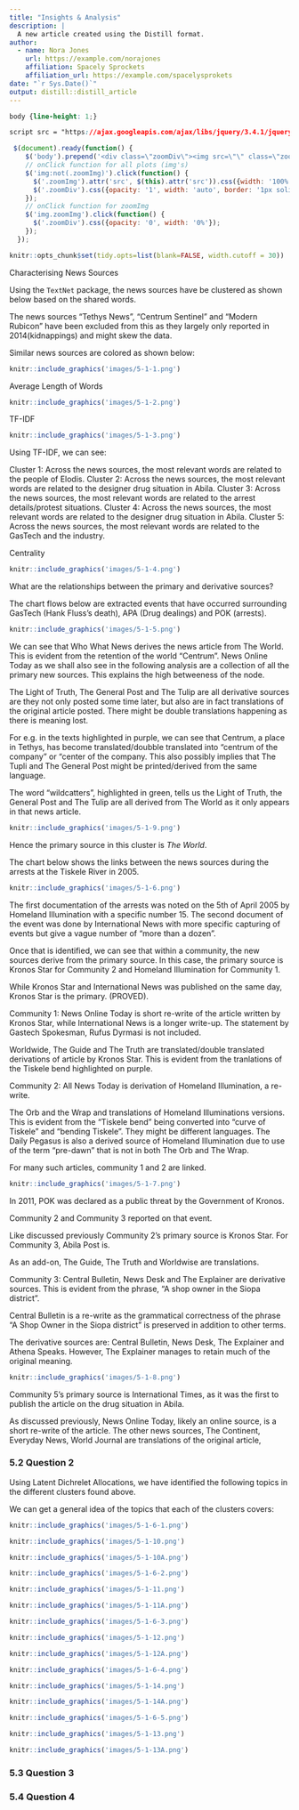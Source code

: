 ```yaml
---
title: "Insights & Analysis"
description: |
  A new article created using the Distill format.
author:
  - name: Nora Jones 
    url: https://example.com/norajones
    affiliation: Spacely Sprockets
    affiliation_url: https://example.com/spacelysprokets
date: "`r Sys.Date()`"
output: distill::distill_article
---
```

<style>

d-article div.sourceCode {
    background-color: rgba(247, 230, 230, 0.05);
    border-color: blue;
    border: 1px solid rgba(249, 83, 85, 0.2);
    border-radius: 1px;
    overflow-x: auto !important;
    max-width: 704px;

}

d-article pre{
    background-color: rgba(217, 217, 217, 0.05);
    #border: 1px solid rgba(217, 217, 217, 0.2);
    border-radius: 1px;
    overflow-x: auto !important;
    max-width: 704px;
}
.tooltip {
  position: relative;
  display: inline-block;
  border-bottom: 1px dotted black;
  background-color: white;
  border-color: coral;
}

.tooltip .tooltiptext {
  visibility: visible;
  width: auto;
  background-color: white;
  color: #000000;
  text-align: center;
  border-radius: 6px;
  padding: 5px 0;
  position: absolute;
  z-index: 1;
  bottom: 150%;
  left: 50%;
  margin-left: -60px;
}

</style>


```css
body {line-height: 1;}
```

```css
script src = "https://ajax.googleapis.com/ajax/libs/jquery/3.4.1/jquery.min.js"
```


```js
 $(document).ready(function() {
    $('body').prepend('<div class=\"zoomDiv\"><img src=\"\" class=\"zoomImg\"></div>');
    // onClick function for all plots (img's)
    $('img:not(.zoomImg)').click(function() {
      $('.zoomImg').attr('src', $(this).attr('src')).css({width: '100%'});
      $('.zoomDiv').css({opacity: '1', width: 'auto', border: '1px solid white', borderRadius: '5px', position: 'fixed', top: '50%', left: '50%', marginRight: '-50%', transform: 'translate(-50%, -50%)', boxShadow: '0px 0px 50px #888888', zIndex: '50', overflow: 'auto', maxHeight: '100%'});
    });
    // onClick function for zoomImg
    $('img.zoomImg').click(function() {
      $('.zoomDiv').css({opacity: '0', width: '0%'}); 
    });
  });
```


```r
knitr::opts_chunk$set(tidy.opts=list(blank=FALSE, width.cutoff = 30))
```

Characterising News Sources <br> 

Using the `TextNet` package, the news sources have be clustered as shown below based on the shared words. 

The news sources  "Tethys News", "Centrum Sentinel" and "Modern Rubicon" have been excluded from this as they largely only reported in 2014(kidnappings) and might skew the data. 

Similar news sources are colored as shown below:

```r
knitr::include_graphics('images/5-1-1.png')
```

Average Length of Words

```r
knitr::include_graphics('images/5-1-2.png')
```

TF-IDF 

```r
knitr::include_graphics('images/5-1-3.png')
```


Using TF-IDF, we can see:

Cluster 1: Across the news sources, the most relevant words are related to the people of Elodis.
Cluster 2: Across the news sources, the most relevant words are related to the designer drug situation in Abila.
Cluster 3: Across the news sources, the most relevant words are related to the arrest details/protest situations.
Cluster 4: Across the news sources, the most relevant words are related to the designer drug situation in Abila. 
Cluster 5: Across the news sources, the most relevant words are related to the GasTech and the industry. 


Centrality 

```r
knitr::include_graphics('images/5-1-4.png')
```


What are the relationships between the primary and derivative sources? 

The chart flows below are extracted events that have occurred surrounding GasTech (Hank Fluss's death), APA (Drug dealings) and POK (arrests). 


```r
knitr::include_graphics('images/5-1-5.png')
```


We can see that Who What News derives the news article from The World. This is evident from the retention of the world "Centrum". News Online Today as we shall also see in the following analysis are a collection of all the primary new sources. This explains the high betweeness of the node. 

The Light of Truth, The General Post and The Tulip are all derivative sources are they not only posted some time later, but also are in fact translations of the original article posted. There might be double translations happening as there is meaning lost. 

For e.g. in the texts highlighted in purple, we can see that Centrum, a place in Tethys, has become translated/doubble translated into "centrum of the company" or "center of the company. This also possibly implies that The Tupli and The General Post might be printed/derived from the same language. 

The word "wildcatters", highlighted in green, tells us the Light of Truth, the General Post and The Tulip are all derived from The World as it only appears in that news article.

```r
knitr::include_graphics('images/5-1-9.png')
```

Hence the primary source in this cluster is *The World*. 

The chart below shows the links between the news sources during the arrests at the Tiskele River in 2005. 

```r
knitr::include_graphics('images/5-1-6.png')
```


The first documentation of the arrests was noted on the 5th of April 2005 by Homeland Illumination with a specific number 15. The second document of the event was done by International News with more specific capturing of events but give a vague number of "more than a dozen".

Once that is identified, we can see that within a community, the new sources derive from the primary source. In this case, the primary source is Kronos Star for Community 2 and Homeland Illumination for Community 1. 

While Kronos Star and International News was published on the same day, Kronos Star is the primary. (PROVED).

Community 1: 
News Online Today is short re-write of the article written by Kronos Star, while International News is a longer write-up. The statement by Gastech Spokesman, Rufus Dyrmasi is not included. 

Worldwide, The Guide and The Truth are translated/double translated derivations of article by Kronos Star. This is evident from the tranlations of the Tiskele bend highlighted on purple. 


Community 2: 
All News Today is derivation of Homeland Illumination, a re-write. 

The Orb and the Wrap and translations of Homeland Illuminations versions. This is evident from the "Tiskele bend" being converted into "curve of Tiskele" and "bending Tiskele". They might be different languages. The Daily Pegasus is also a derived source of Homeland Illumination due to use of the term "pre-dawn" that is not in both The Orb and The Wrap. 


For many such articles, community 1 and 2 are linked. 


```r
knitr::include_graphics('images/5-1-7.png')
```

In 2011, POK was declared as a public threat by the Government of Kronos. 

Community 2 and Community 3 reported on that event. 

Like discussed previously Community 2's primary source is Kronos Star. For Community 3, Abila Post is. 

As an add-on, The Guide, The Truth and Worldwise are translations. 

Community 3:
Central Bulletin, News Desk and The Explainer are derivative sources. This is evident from the phrase, "A shop owner in the Siopa district". 

Central Bulletin is a re-write as the grammatical correctness of the phrase "A Shop Owner in the Siopa district" is preserved in addition to other terms. 

The derivative sources are: Central Bulletin, News Desk, The Explainer and Athena Speaks. However, The Explainer manages to retain much of the original meaning. 


```r
knitr::include_graphics('images/5-1-8.png')
```

Community 5's primary source is International Times, as it was the first to publish the article on the drug situation in Abila. 

As discussed previously, News Online Today, likely an online source, is a short re-write of the article. The other news sources, The Continent, Everyday News, World Journal are translations of the original article, 




### 5.2 Question 2

Using Latent Dichrelet Allocations, we have identified the following topics in the different clusters found above.

We can get a general idea of the topics that each of the clusters covers:

```r
knitr::include_graphics('images/5-1-6-1.png')
```


```r
knitr::include_graphics('images/5-1-10.png')
```


```r
knitr::include_graphics('images/5-1-10A.png')
```



```r
knitr::include_graphics('images/5-1-6-2.png')
```


```r
knitr::include_graphics('images/5-1-11.png')
```

```r
knitr::include_graphics('images/5-1-11A.png')
```


```r
knitr::include_graphics('images/5-1-6-3.png')
```


```r
knitr::include_graphics('images/5-1-12.png')
```


```r
knitr::include_graphics('images/5-1-12A.png')
```




```r
knitr::include_graphics('images/5-1-6-4.png')
```


```r
knitr::include_graphics('images/5-1-14.png')
```


```r
knitr::include_graphics('images/5-1-14A.png')
```


```r
knitr::include_graphics('images/5-1-6-5.png')
```


```r
knitr::include_graphics('images/5-1-13.png')
```


```r
knitr::include_graphics('images/5-1-13A.png')
```

### 5.3 Question 3



### 5.4 Question 4







